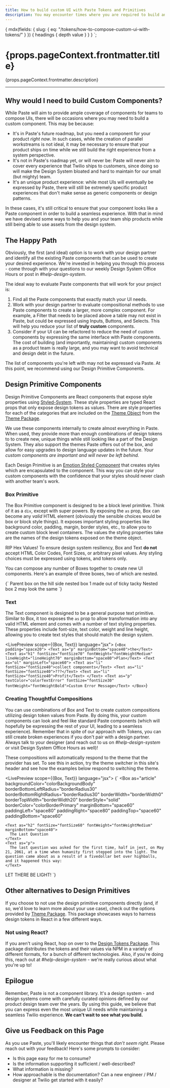```yaml
---
title: How to build custom UI with Paste Tokens and Primitives
description: You may encounter times where you are required to build an experience that isn't covered by out of the box Paste components. This guide aims to help you create custom experiences while still using the design system.
---
```



  {
    mdx(fields: { slug: { eq: "/tokens/how-to-compose-custom-ui-with-tokens/" } }) {
      headings {
        depth
        value
      }
    }
  }
`;

<contentwrapper>

<TableOfContents headings={props.data.mdx.headings} />

<content>

<h1>{props.pageContext.frontmatter.title}</h1>

<p>{props.pageContext.frontmatter.description}</p>

***

## Why would I need to build Custom Components?

While Paste will aim to provide ample coverage of components for teams to compose UIs, there will be occasions where you may need to build a custom component. This may be because:

- It's in Paste's future roadmap, but you need a component for your product _right now_. In such cases, while the creation of parallel workstreams is not ideal, it may be necessary to ensure that your product ships on time while we still build the right experience from a system perspective.
- It's not in Paste's roadmap yet, or will never be: Paste will never aim to cover every experience that Twilio ships to customers, since doing so will make the Design System bloated and hard to maintain for our small (but mighty) team.
- It's an unique product experience: while most UIs will eventually be expressed by Paste, there will still be extremely specific product experiences that don't make sense as generic components or design patterns.

In these cases, it's still critical to ensure that your component looks like a Paste component in order to build a seamless experience. With that in mind we have devised some ways to help you and your team ship products while still being able to use assets from the design system.

## The Happy Path

Obviously, the first (and ideal) option is to work with your design partner and identify all the existing Paste components that can be used to create your desired experience. We're invested in helping you through this process - come through with your questions to our weekly Design System Office Hours or post in <em>#help-design-system</em>.

The ideal way to evaluate Paste components that will work for your project is:

1. Find all the Paste components that exactly match your UI needs.
2. Work with your design partner to evaluate compositional methods to use Paste components to create a larger, more complex component. For example, a Filter that needs to be placed above a table may not exist in Paste, but could be expressed using Inputs, Buttons, and Selects. This will help you reduce your list of **truly custom** components.
3. Consider if your UI can be refactored to reduce the need of custom components by expressing the same interface with Paste components. The cost of building (and importantly, maintaining) custom components as a product team is really large, and you may want to avoid technical and design debt in the future.

The list of components you're left with may not be expressed via Paste. At this point, we recommend using our Design Primitive Components.

## Design Primitive Components

Design Primitive Components are React components that expose style properties using [Styled-System](https://www.styled-system.com). These style properties are typed React props that only expose design tokens as values. There are style properties for each of the categories that are included on the [Theme Object](/tokens/theme-package#theme) from the [Theme Package](/tokens/theme-package).

We use these components internally to create almost everything in Paste. When used, they provide more than enough combinations of design tokens to to create new, unique things while still looking like a part of the Design System. They also support the themes Paste offers out of the box, and allow for easy upgrades to design language updates in the future. _Your custom components are important and will never be left behind._

Each Design Primitive is an [Emotion Styled Component](https://emotion.sh/docs/styled) that creates styles which are encapsulated to the component. This way you can style your custom components with the confidence that your styles should never clash with another team's work.

### Box Primitive

The Box Primitive component is designed to be a block level primitive. Think of it as a `div`, except with super powers. By exposing the `as` prop, Box can become any _valid_ HTML element (obviously the sensible choices would be box or block style things). It exposes important styling properties like background color, padding, margin, border styles, etc., to allow you to create custom block level containers. The values the styling properties take are the names of the design tokens exposed on the theme object.

<Callout>
  <CalloutTitle as="h4">RIP Hex Values!</CalloutTitle>
  <CalloutText>
    To ensure design system resiliency, Box and Text <strong>do not</strong> accept HTML Color Codes, Font Sizes, or
    arbitrary pixel values. Any styling choices must be expressed using tokens, and tokens only.
  </CalloutText>
</Callout>

You can compose any number of Boxes together to create new UI components. Here's an example of three boxes, two of which are nested.

<LivePreview scope={{Box}} language="jsx">
  {`<Box
  as="article"
  backgroundColor="colorBackgroundBody"
  padding="space60"
>
Parent box on the hill side
  <Box
    backgroundColor="colorBackgroundSuccessLightest"
    display="inline-block"
    padding="space40"
  >
    nested box 1 made out of ticky tacky
  </Box>
  <Box
    backgroundColor="colorBackgroundPrimaryLight"
    display="inline-block"
    padding="space40"
  >
    Nested box 2 may look the same
  </Box>
</Box>`}
</LivePreview>

### Text

The Text component is designed to be a general purpose text primitive. Similar to Box, it too exposes the `as` prop to allow transformation into any valid HTML element and comes with a number of text styling properties. These properties include font-size, text color, weight and line height, allowing you to create text styles that should match the design system.

<LivePreview scope={{Box, Text}} language="jsx">
  {`<Box padding="space20">
  <Text as="p" marginBottom="space40">the</Text>
  <Text as="h1" fontSize="fontSize70" fontWeight="fontWeightMedium" lineHeight="lineHeight70" marginBottom="space80">Plan</Text>
  <Text as="ol" marginLeft="space60">
    <Text as="li" fontSize="fontSize40">collect components</Text>
    <Text as="li" fontSize="fontSize40">???</Text>
    <Text as="li" fontSize="fontSize40">Profit</Text>
  </Text>
  <Text as="p" textColor="colorTextError" fontSize="fontSize30" fontWeight="fontWeightBold">Custom Error Message</Text>
</Box>`}
</LivePreview>

### Creating Thoughtful Compositions

You can use combinations of Box and Text to create custom compositions utilizing design token values from Paste. By doing this, your custom components can look and feel like standard Paste components (which will hopefully be expressing the rest of your UI, leading to a seamless experience). Remember that in spite of our approach with Tokens, you can still create broken experiences if you don't pair with a design partner. Always talk to your designer (and reach out to us on <em>#help-design-system</em> or visit Design System Office Hours as well)!

These compositions will automatically respond to the theme that the provider has set. To see this in action, try the theme switcher in this site's header and see how the examples below respond to switching the theme.

<LivePreview scope={{Box, Text}} language="jsx">
  {`<Box padding="space20">
  <Box
    as="article"
    backgroundColor="colorBackgroundBody"
    borderBottomLeftRadius="borderRadius30"
    borderBottomRightRadius="borderRadius30"
    borderWidth="borderWidth0"
    borderTopWidth="borderWidth20"
    borderStyle="solid"
    borderColor="colorBorderPrimary"
    marginBottom="space60"
    paddingLeft="space80"
    paddingRight="space80"
    paddingTop="space60"
    paddingBottom="space60"
>
    <Text as="h2" fontSize="fontSize60" fontWeight="fontWeightMedium" marginBottom="space40">
      The Last Question
    </Text>
    <Text as="p">
      The last question was asked for the first time, half in jest, on May 21, 2061, at a time when humanity first stepped into the light. The question came about as a result of a fivedollar bet over highballs, and it happened this way:
    </Text>
  </Box>
  <Box
    role="alert"
    backgroundColor="colorBackgroundErrorLightest"
    borderRadius="borderRadius20"
    borderWidth="borderWidth10"
    borderStyle="solid"
    borderColor="colorBorderError"
    paddingLeft="space40"
    paddingRight="space40"
    paddingTop="space30"
    paddingBottom="space30"
  >
    <Text fontWeight="fontWeightMedium" textColor="colorTextError">
      LET THERE BE LIGHT!
    </Text>
  </Box>
</Box>`}
</LivePreview>

## Other alternatives to Design Primitives

If you choose to not use the design primitive components directly (and, if so, we'd love to learn more about your use case), check out the options provided by [Theme Package](/tokens/theme-package). This package showcases ways to harness design tokens in React in a few different ways.

### Not using React?

If you aren't using React, hop on over to the [Design Tokens Package](/tokens/design-tokens-package). This package distributes the tokens and their values via NPM in a variety of different formats, for a bunch of different technologies. Also, if you're doing this, reach out at <em>#help-design-system</em> - we're really curious about what you're up to!

## Epilogue

Remember, Paste is not a component library. It's a design system - and design systems come with carefully curated opinions defined by our product design team over the years. By using this guide, we believe that you can express even the most unique UI needs while maintaining a seamless Twilio experience. **We can't wait to see what you build.**

## Give us Feedback on this Page

As you use Paste, you'll likely encounter things that _don't seem right_. Please reach out with your feedback! Here's some prompts to consider:

- Is this page easy for me to consume?
- Is the information supporting it sufficient / well-described?
- What information is missing?
- How approachable is the documentation? Can a new engineer / PM / designer at Twilio get started with it easily?

</content>

</contentwrapper>

